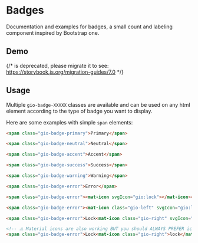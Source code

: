 
<Meta of={ReadmeStories} />

# Badges

Documentation and examples for badges, a small count and labeling component inspired by Bootstrap one.

## Demo

{/* <Story id="components-badge--all" /> is deprecated, please migrate it to <Story of={referenceToStory} /> see: https://storybook.js.org/migration-guides/7.0 */}

<Story id="components-badge--all" />

## Usage

Multiple `gio-badge-XXXXX` classes are available and can be used on any html element according to the type of badge you want to display.

Here are some examples with simple `span` elements:

```html
<span class="gio-badge-primary">Primary</span>

<span class="gio-badge-neutral">Neutral</span>

<span class="gio-badge-accent">Accent</span>

<span class="gio-badge-success">Success</span>

<span class="gio-badge-warning">Warning</span>

<span class="gio-badge-error">Error</span>

<span class="gio-badge-error"><mat-icon svgIcon="gio:lock"></mat-icon></span>

<span class="gio-badge-error"><mat-icon class="gio-left" svgIcon="gio:lock"></mat-icon> Lock</span>

<span class="gio-badge-error">Lock<mat-icon class="gio-right" svgIcon="gio:lock"></mat-icon></span>

<!-- ⚠ Material icons are also working BUT you should ALWAYS PREFER icons from the Gravitee lib (see Icons story)️  -->
<span class="gio-badge-error">Lock<mat-icon class="gio-right">lock</mat-icon></span>
```
